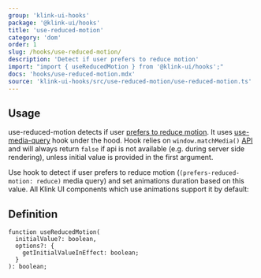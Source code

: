 ```yaml
---
group: 'klink-ui-hooks'
package: '@klink-ui/hooks'
title: 'use-reduced-motion'
category: 'dom'
order: 1
slug: /hooks/use-reduced-motion/
description: 'Detect if user prefers to reduce motion'
import: "import { useReducedMotion } from '@klink-ui/hooks';"
docs: 'hooks/use-reduced-motion.mdx'
source: 'klink-ui-hooks/src/use-reduced-motion/use-reduced-motion.ts'
---
```



## Usage

use-reduced-motion detects if user [prefers to reduce motion](https://developer.mozilla.org/en-US/docs/Web/CSS/@media/prefers-reduced-motion).
It uses [use-media-query](/hooks/use-media-query/) hook under the hood.
Hook relies on `window.matchMedia()` [API](https://developer.mozilla.org/en-US/docs/Web/API/Window/matchMedia)
and will always return `false` if api is not available (e.g. during server side rendering), unless initial value is provided in the first argument.

Use hook to detect if user prefers to reduce motion (`(prefers-reduced-motion: reduce)` media query) and set animations duration based on this value.
All Klink UI components which use animations support it by default:

<Demo data={HooksDemos.useReducedMotionDemo} />

## Definition

```tsx
function useReducedMotion(
  initialValue?: boolean,
  options?: {
    getInitialValueInEffect: boolean;
  }
): boolean;
```
